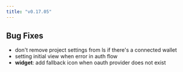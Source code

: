 ```yaml
---
title: "v0.17.05"
---
```


## Bug Fixes

- don't remove project settings from ls if there's a connected wallet
- setting initial view when error in auth flow
- **widget**: add fallback icon when oauth provider does not exist
